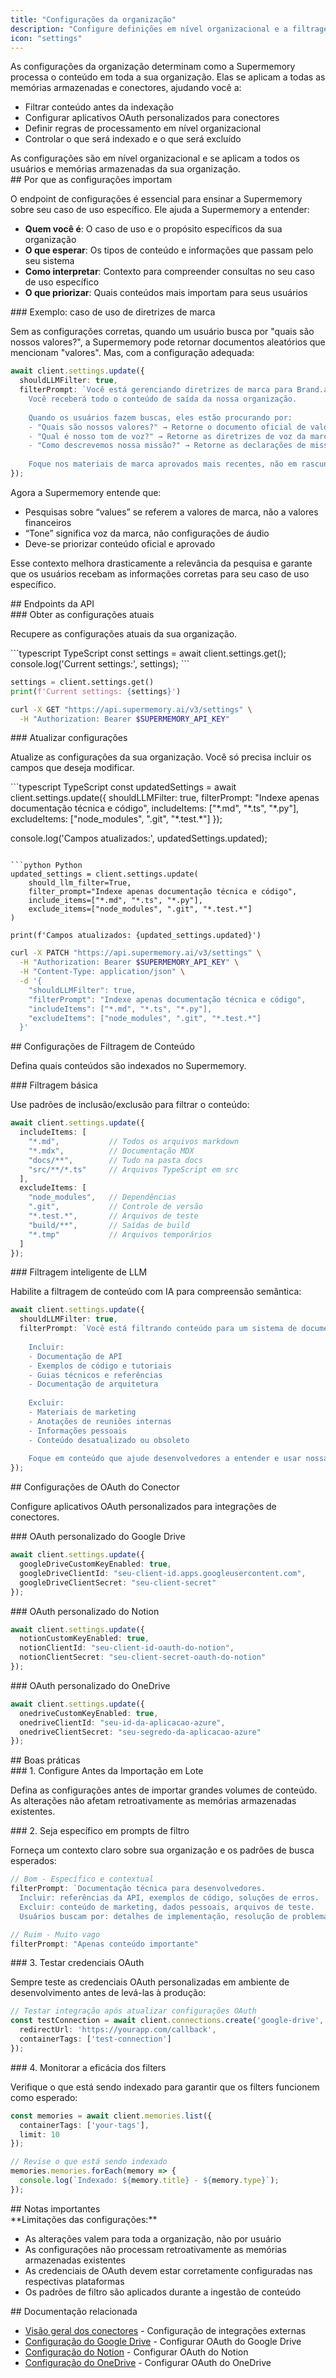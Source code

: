 ```yaml
---
title: "Configurações da organização"
description: "Configure definições em nível organizacional e a filtragem de conteúdo para a Supermemory"
icon: "settings"
---
```


As configurações da organização determinam como a Supermemory processa o conteúdo em toda a sua organização. Elas se aplicam a todas as memórias armazenadas e conectores, ajudando você a:

* Filtrar conteúdo antes da indexação
* Configurar aplicativos OAuth personalizados para conectores
* Definir regras de processamento em nível organizacional
* Controlar o que será indexado e o que será excluído

<Note>
  As configurações são em nível organizacional e se aplicam a todos os usuários e memórias armazenadas da sua organização.
</Note>

<div id="why-settings-matter">
  ## Por que as configurações importam
</div>

O endpoint de configurações é essencial para ensinar a Supermemory sobre seu caso de uso específico. Ele ajuda a Supermemory a entender:

* **Quem você é**: O caso de uso e o propósito específicos da sua organização
* **O que esperar**: Os tipos de conteúdo e informações que passam pelo seu sistema
* **Como interpretar**: Contexto para compreender consultas no seu caso de uso específico
* **O que priorizar**: Quais conteúdos mais importam para seus usuários

<div id="example-brand-guidelines-use-case">
  ### Exemplo: caso de uso de diretrizes de marca
</div>

Sem as configurações corretas, quando um usuário busca por &quot;quais são nossos valores?&quot;, a Supermemory pode retornar documentos aleatórios que mencionam &quot;valores&quot;. Mas, com a configuração adequada:

```typescript
await client.settings.update({
  shouldLLMFilter: true,
  filterPrompt: `Você está gerenciando diretrizes de marca para Brand.ai.
    Você receberá todo o conteúdo de saída da nossa organização.
    
    Quando os usuários fazem buscas, eles estão procurando por:
    - "Quais são nossos valores?" → Retorne o documento oficial de valores da marca
    - "Qual é nosso tom de voz?" → Retorne as diretrizes de voz da marca
    - "Como descrevemos nossa missão?" → Retorne as declarações de missão aprovadas
    
    Foque nos materiais de marca aprovados mais recentes, não em rascunhos ou versões desatualizadas.`
});
```

Agora a Supermemory entende que:

* Pesquisas sobre “values” se referem a valores de marca, não a valores financeiros
* “Tone” significa voz da marca, não configurações de áudio
* Deve-se priorizar conteúdo oficial e aprovado

Esse contexto melhora drasticamente a relevância da pesquisa e garante que os usuários recebam as informações corretas para seu caso de uso específico.

<div id="api-endpoints">
  ## Endpoints da API
</div>

<div id="get-current-settings">
  ### Obter as configurações atuais
</div>

Recupere as configurações atuais da sua organização.

<CodeGroup>
  ```typescript TypeScript
  const settings = await client.settings.get();
  console.log('Current settings:', settings);
  ```

  ```python Python
  settings = client.settings.get()
  print(f'Current settings: {settings}')
  ```

  ```bash cURL
  curl -X GET "https://api.supermemory.ai/v3/settings" \
    -H "Authorization: Bearer $SUPERMEMORY_API_KEY"
  ```
</CodeGroup>

<div id="update-settings">
  ### Atualizar configurações
</div>

Atualize as configurações da sua organização. Você só precisa incluir os campos que deseja modificar.

<CodeGroup>
  ```typescript TypeScript
  const updatedSettings = await client.settings.update({
    shouldLLMFilter: true,
    filterPrompt: "Indexe apenas documentação técnica e código",
    includeItems: ["*.md", "*.ts", "*.py"],
    excludeItems: ["node_modules", ".git", "*.test.*"]
  });

  console.log('Campos atualizados:', updatedSettings.updated);
  ```

  ```python Python
  updated_settings = client.settings.update(
      should_llm_filter=True,
      filter_prompt="Indexe apenas documentação técnica e código",
      include_items=["*.md", "*.ts", "*.py"],
      exclude_items=["node_modules", ".git", "*.test.*"]
  )

  print(f'Campos atualizados: {updated_settings.updated}')
  ```

  ```bash cURL
  curl -X PATCH "https://api.supermemory.ai/v3/settings" \
    -H "Authorization: Bearer $SUPERMEMORY_API_KEY" \
    -H "Content-Type: application/json" \
    -d '{
      "shouldLLMFilter": true,
      "filterPrompt": "Indexe apenas documentação técnica e código",
      "includeItems": ["*.md", "*.ts", "*.py"],
      "excludeItems": ["node_modules", ".git", "*.test.*"]
    }'
  ```
</CodeGroup>

<div id="content-filtering-settings">
  ## Configurações de Filtragem de Conteúdo
</div>

Defina quais conteúdos são indexados no Supermemory.

<div id="basic-filtering">
  ### Filtragem básica
</div>

Use padrões de inclusão/exclusão para filtrar o conteúdo:

```typescript
await client.settings.update({
  includeItems: [
    "*.md",           // Todos os arquivos markdown
    "*.mdx",          // Documentação MDX
    "docs/**",        // Tudo na pasta docs
    "src/**/*.ts"     // Arquivos TypeScript em src
  ],
  excludeItems: [
    "node_modules",   // Dependências
    ".git",           // Controle de versão
    "*.test.*",       // Arquivos de teste
    "build/**",       // Saídas de build
    "*.tmp"           // Arquivos temporários
  ]
});
```

<div id="intelligent-llm-filtering">
  ### Filtragem inteligente de LLM
</div>

Habilite a filtragem de conteúdo com IA para compreensão semântica:

```typescript
await client.settings.update({
  shouldLLMFilter: true,
  filterPrompt: `Você está filtrando conteúdo para um sistema de documentação técnica.
    
    Incluir:
    - Documentação de API
    - Exemplos de código e tutoriais
    - Guias técnicos e referências
    - Documentação de arquitetura
    
    Excluir:
    - Materiais de marketing
    - Anotações de reuniões internas
    - Informações pessoais
    - Conteúdo desatualizado ou obsoleto
    
    Foque em conteúdo que ajude desenvolvedores a entender e usar nossas APIs.`
});
```

<div id="connector-oauth-settings">
  ## Configurações de OAuth do Conector
</div>

Configure aplicativos OAuth personalizados para integrações de conectores.

<div id="google-drive-custom-oauth">
  ### OAuth personalizado do Google Drive
</div>

```typescript
await client.settings.update({
  googleDriveCustomKeyEnabled: true,
  googleDriveClientId: "seu-client-id.apps.googleusercontent.com",
  googleDriveClientSecret: "seu-client-secret"
});
```

<div id="notion-custom-oauth">
  ### OAuth personalizado do Notion
</div>

```typescript
await client.settings.update({
  notionCustomKeyEnabled: true,
  notionClientId: "seu-client-id-oauth-do-notion",
  notionClientSecret: "seu-client-secret-oauth-do-notion"
});
```

<div id="onedrive-custom-oauth">
  ### OAuth personalizado do OneDrive
</div>

```typescript
await client.settings.update({
  onedriveCustomKeyEnabled: true,
  onedriveClientId: "seu-id-da-aplicacao-azure",
  onedriveClientSecret: "seu-segredo-da-aplicacao-azure"
});
```

<div id="best-practices">
  ## Boas práticas
</div>

<div id="1-set-before-bulk-import">
  ### 1. Configure Antes da Importação em Lote
</div>

Defina as configurações antes de importar grandes volumes de conteúdo. As alterações não afetam retroativamente as memórias armazenadas existentes.

<div id="2-be-specific-in-filter-prompts">
  ### 2. Seja específico em prompts de filtro
</div>

Forneça um contexto claro sobre sua organização e os padrões de busca esperados:

```typescript
// Bom - Específico e contextual
filterPrompt: `Documentação técnica para desenvolvedores.
  Incluir: referências da API, exemplos de código, soluções de erros.
  Excluir: conteúdo de marketing, dados pessoais, arquivos de teste.
  Usuários buscam por: detalhes de implementação, resolução de problemas, melhores práticas.`

// Ruim - Muito vago
filterPrompt: "Apenas conteúdo importante"
```

<div id="3-test-oauth-credentials">
  ### 3. Testar credenciais OAuth
</div>

Sempre teste as credenciais OAuth personalizadas em ambiente de desenvolvimento antes de levá-las à produção:

```typescript
// Testar integração após atualizar configurações OAuth
const testConnection = await client.connections.create('google-drive', {
  redirectUrl: 'https://yourapp.com/callback',
  containerTags: ['test-connection']
});
```

<div id="4-monitor-filter-effectiveness">
  ### 4. Monitorar a eficácia dos filters
</div>

Verifique o que está sendo indexado para garantir que os filters funcionem como esperado:

```typescript
const memories = await client.memories.list({
  containerTags: ['your-tags'],
  limit: 10
});

// Revise o que está sendo indexado
memories.memories.forEach(memory => {
  console.log(`Indexado: ${memory.title} - ${memory.type}`);
});
```

<div id="important-notes">
  ## Notas importantes
</div>

<Warning>
  **Limitações das configurações:**

  * As alterações valem para toda a organização, não por usuário
  * As configurações não processam retroativamente as memórias armazenadas existentes
  * As credenciais de OAuth devem estar corretamente configuradas nas respectivas plataformas
  * Os padrões de filtro são aplicados durante a ingestão de conteúdo
</Warning>

<div id="related-documentation">
  ## Documentação relacionada
</div>

* [Visão geral dos conectores](/pt-BR/connectors/overview) - Configuração de integrações externas
* [Configuração do Google Drive](/pt-BR/connectors/google-drive) - Configurar OAuth do Google Drive
* [Configuração do Notion](/pt-BR/connectors/notion) - Configurar OAuth do Notion
* [Configuração do OneDrive](/pt-BR/connectors/onedrive) - Configurar OAuth do OneDrive